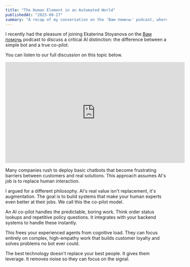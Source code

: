 ```yaml
---
title: "The Human Element in an Automated World"
publishedAt: "2025-08-27"
summary: "A recap of my conversation on the 'Вам помочь' podcast, where we discussed how to use AI as a co-pilot for customer service, not just a replacement for it."
---
```


I recently had the pleasure of joining Ekaterina Stoyanova on the [Вам помочь](https://redbarn.ru/podcast/vam-pomoch/) podcast to discuss a critical AI distinction: the difference between a simple bot and a true co-pilot.

You can listen to our full discussion on this topic below.

<iframe width="560" height="315" src="https://www.youtube.com/embed/xaqRe-dlsU4?si=YqyBAx7GfddoFD4P" title="YouTube video player" frameBorder="0" allow="accelerometer; autoplay; clipboard-write; encrypted-media; gyroscope; picture-in-picture; web-share" referrerPolicy="strict-origin-when-cross-origin" allowFullScreen></iframe>

Many companies rush to deploy basic chatbots that become frustrating barriers between customers and real solutions. This approach assumes AI's job is to replace human interaction.

I argued for a different philosophy. AI's real value isn't replacement, it's augmentation. The goal is to build systems that make your human experts even better at their jobs. We call this the co-pilot model.

An AI co-pilot handles the predictable, boring work. Think order status lookups and repetitive policy questions. It integrates with your backend systems to handle these instantly.

This frees your experienced agents from cognitive load. They can focus entirely on complex, high-empathy work that builds customer loyalty and solves problems no bot ever could.

The best technology doesn't replace your best people. It gives them leverage. It removes noise so they can focus on the signal.